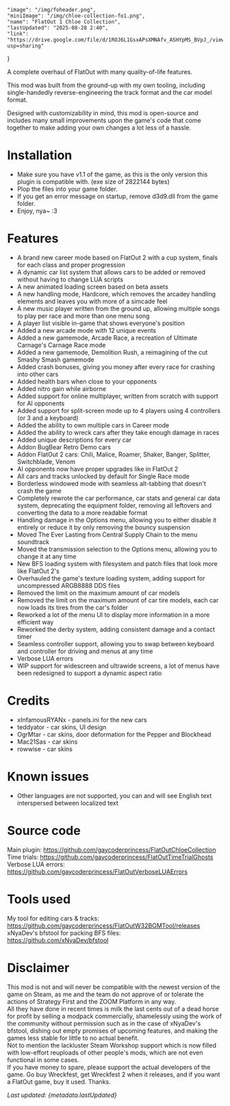     "image": "/img/foheader.png",
    "miniImage": "/img/chloe-collection-fo1.png",
    "name": "FlatOut 1 Chloe Collection",
    "lastUpdated": "2025-08-28 2:40",
    "link": "https://drive.google.com/file/d/1ROJ6L1GsxAPsXMNAfv_ASHYpMS_BVpJ_/view?usp=sharing"
}

A complete overhaul of FlatOut with many quality-of-life features.

This mod was built from the ground-up with my own tooling, including single-handedly reverse-engineering the track format and the car model format.  

Designed with customizability in mind, this mod is open-source and includes many small improvements upon the game's code that come together to make adding your own changes a lot less of a hassle.

# Installation

- Make sure you have v1.1 of the game, as this is the only version this plugin is compatible with. (exe size of 2822144 bytes)
- Plop the files into your game folder.
- If you get an error message on startup, remove d3d9.dll from the game folder.
- Enjoy, nya~ :3
  
# Features

- A brand new career mode based on FlatOut 2 with a cup system, finals for each class and proper progression
- A dynamic car list system that allows cars to be added or removed without having to change LUA scripts
- A new animated loading screen based on beta assets
- A new handling mode, Hardcore, which removes the arcadey handling elements and leaves you with more of a simcade feel
- A new music player written from the ground up, allowing multiple songs to play per race and more than one menu song
- A player list visible in-game that shows everyone's position
- Added a new arcade mode with 12 unique events
- Added a new gamemode, Arcade Race, a recreation of Ultimate Carnage's Carnage Race mode
- Added a new gamemode, Demolition Rush, a reimagining of the cut Smashy Smash gamemode
- Added crash bonuses, giving you money after every race for crashing into other cars
- Added health bars when close to your opponents
- Added nitro gain while airborne
- Added support for online multiplayer, written from scratch with support for AI opponents
- Added support for split-screen mode up to 4 players using 4 controllers (or 3 and a keyboard)
- Added the ability to own multiple cars in Career mode
- Added the ability to wreck cars after they take enough damage in races
- Added unique descriptions for every car
- Addon BugBear Retro Demo cars
- Addon FlatOut 2 cars: Chili, Malice, Roamer, Shaker, Banger, Splitter, Switchblade, Venom
- AI opponents now have proper upgrades like in FlatOut 2
- All cars and tracks unlocked by default for Single Race mode
- Borderless windowed mode with seamless alt-tabbing that doesn't crash the game
- Completely rewrote the car performance, car stats and general car data system, deprecating the equipment folder, removing all leftovers and converting the data to a more readable format
- Handling damage in the Options menu, allowing you to either disable it entirely or reduce it by only removing the bouncy suspension
- Moved The Ever Lasting from Central Supply Chain to the menu soundtrack
- Moved the transmission selection to the Options menu, allowing you to change it at any time
- New BFS loading system with filesystem and patch files that look more like FlatOut 2's
- Overhauled the game's texture loading system, adding support for uncompressed ARGB8888 DDS files
- Removed the limit on the maximum amount of car models
- Removed the limit on the maximum amount of car tire models, each car now loads its tires from the car's folder
- Reworked a lot of the menu UI to display more information in a more efficient way
- Reworked the derby system, adding consistent damage and a contact timer
- Seamless controller support, allowing you to swap between keyboard and controller for driving and menus at any time
- Verbose LUA errors
- WIP support for widescreen and ultrawide screens, a lot of menus have been redesigned to support a dynamic aspect ratio

# Credits

- xInfamousRYANx - panels.ini for the new cars
- teddyator - car skins, UI design
- OgrMtar - car skins, door deformation for the Pepper and Blockhead
- Mac21Sas - car skins
- rowwise - car skins
  
# Known issues

- Other languages are not supported, you can and will see English text interspersed between localized text
  
# Source code

Main plugin: https://github.com/gaycoderprincess/FlatOutChloeCollection  
Time trials: https://github.com/gaycoderprincess/FlatOutTimeTrialGhosts  
Verbose LUA errors: https://github.com/gaycoderprincess/FlatOutVerboseLUAErrors  

# Tools used

My tool for editing cars & tracks: https://github.com/gaycoderprincess/FlatOutW32BGMTool/releases  
xNyaDev's bfstool for packing BFS files: https://github.com/xNyaDev/bfstool  

# Disclaimer

This mod is not and will never be compatible with the newest version of the game on Steam, as me and the team do not approve of or tolerate the actions of Strategy First and the ZOOM Platform in any way.  
All they have done in recent times is milk the last cents out of a dead horse for profit by selling a modpack commercially, shamelessly using the work of the community without permission such as in the case of xNyaDev's bfstool, dishing out empty promises of upcoming features, and making the games less stable for little to no actual benefit.  
Not to mention the lackluster Steam Workshop support which is now filled with low-effort reuploads of other people's mods, which are not even functional in some cases.  
If you have money to spare, please support the actual developers of the game. Go buy Wreckfest, get Wreckfest 2 when it releases, and if you want a FlatOut game, buy it used. Thanks.

_Last updated: {metadata.lastUpdated}_